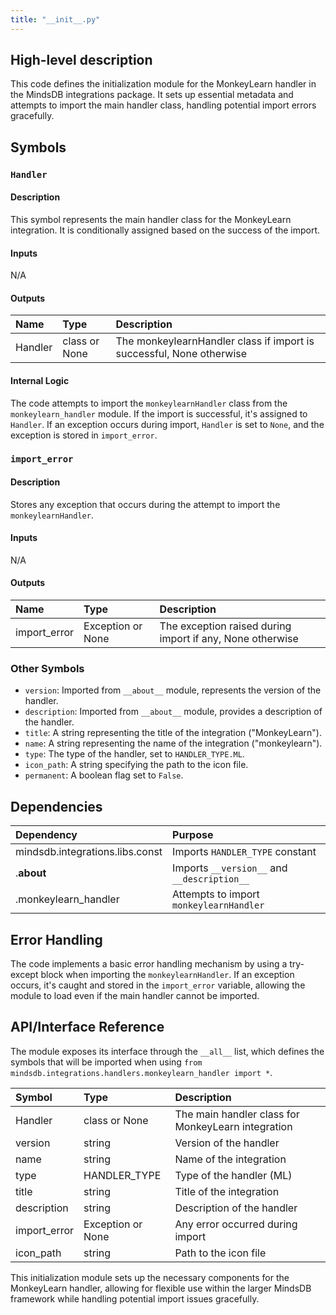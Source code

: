 ```yaml
---
title: "__init__.py"
---
```


## High-level description
This code defines the initialization module for the MonkeyLearn handler in the MindsDB integrations package. It sets up essential metadata and attempts to import the main handler class, handling potential import errors gracefully.

## Symbols

### `Handler`
#### Description
This symbol represents the main handler class for the MonkeyLearn integration. It is conditionally assigned based on the success of the import.

#### Inputs
N/A

#### Outputs
| Name | Type | Description |
|:-----|:-----|:------------|
| Handler | class or None | The monkeylearnHandler class if import is successful, None otherwise |

#### Internal Logic
The code attempts to import the `monkeylearnHandler` class from the `monkeylearn_handler` module. If the import is successful, it's assigned to `Handler`. If an exception occurs during import, `Handler` is set to `None`, and the exception is stored in `import_error`.

### `import_error`
#### Description
Stores any exception that occurs during the attempt to import the `monkeylearnHandler`.

#### Inputs
N/A

#### Outputs
| Name | Type | Description |
|:-----|:-----|:------------|
| import_error | Exception or None | The exception raised during import if any, None otherwise |

### Other Symbols
- `version`: Imported from `__about__` module, represents the version of the handler.
- `description`: Imported from `__about__` module, provides a description of the handler.
- `title`: A string representing the title of the integration ("MonkeyLearn").
- `name`: A string representing the name of the integration ("monkeylearn").
- `type`: The type of the handler, set to `HANDLER_TYPE.ML`.
- `icon_path`: A string specifying the path to the icon file.
- `permanent`: A boolean flag set to `False`.

## Dependencies
| Dependency | Purpose |
|:-----------|:--------|
| mindsdb.integrations.libs.const | Imports `HANDLER_TYPE` constant |
| .__about__ | Imports `__version__` and `__description__` |
| .monkeylearn_handler | Attempts to import `monkeylearnHandler` |

## Error Handling
The code implements a basic error handling mechanism by using a try-except block when importing the `monkeylearnHandler`. If an exception occurs, it's caught and stored in the `import_error` variable, allowing the module to load even if the main handler cannot be imported.

## API/Interface Reference
The module exposes its interface through the `__all__` list, which defines the symbols that will be imported when using `from mindsdb.integrations.handlers.monkeylearn_handler import *`.

| Symbol | Type | Description |
|:-------|:-----|:------------|
| Handler | class or None | The main handler class for MonkeyLearn integration |
| version | string | Version of the handler |
| name | string | Name of the integration |
| type | HANDLER_TYPE | Type of the handler (ML) |
| title | string | Title of the integration |
| description | string | Description of the handler |
| import_error | Exception or None | Any error occurred during import |
| icon_path | string | Path to the icon file |

This initialization module sets up the necessary components for the MonkeyLearn handler, allowing for flexible use within the larger MindsDB framework while handling potential import issues gracefully.